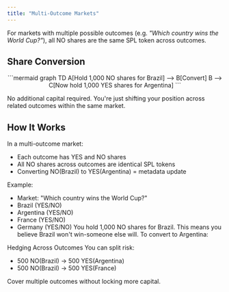 ```yaml
---
title: "Multi-Outcome Markets"
---
```


For markets with multiple possible outcomes (e.g. _"Which country wins the World Cup?"_), all NO shares are the same SPL token across outcomes.

## Share Conversion

<div align="center">
```mermaid
graph TD
    A[Hold 1,000 NO shares for Brazil] --> B[Convert]
    B --> C[Now hold 1,000 YES shares for Argentina]
```

</div>

No additional capital required. You're just shifting your position across related outcomes within the same market.

## How It Works

In a multi-outcome market:

- Each outcome has YES and NO shares
- All NO shares across outcomes are identical SPL tokens
- Converting NO(Brazil) to YES(Argentina) = metadata update

Example:

- Market: "Which country wins the World Cup?"
- Brazil (YES/NO)
- Argentina (YES/NO)
- France (YES/NO)
- Germany (YES/NO) You hold 1,000 NO shares for Brazil. This means you believe Brazil won't win-someone else will. To convert to Argentina:

<Steps>
  <Step title="Burn 1,000 NO (Brazil)" titleSize="h3">
    
  </Step>
  <Step title="Mint 1,000 YES (Argentina)" titleSize="h3">
    
  </Step>
  <Step title="Zero additional capital" titleSize="h3">
    
  </Step>
</Steps>

Hedging Across Outcomes You can split risk:

- 500 NO(Brazil) → 500 YES(Argentina)
- 500 NO(Brazil) → 500 YES(France)

Cover multiple outcomes without locking more capital.